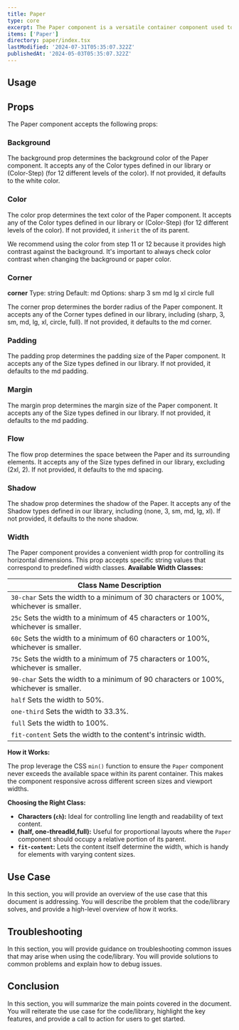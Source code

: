 ```yaml
---
title: Paper
type: core
excerpt: The Paper component is a versatile container component used to display content. It can be customized with different background colors, text colors, corners, padding, spacing, shadow, and more.
items: ['Paper']
directory: paper/index.tsx
lastModified: '2024-07-31T05:35:07.322Z'
publishedAt: '2024-05-03T05:35:07.322Z'
---
```


## Usage

## Props

The Paper component accepts the following props:

### Background

The background prop determines the background color of the Paper component. It accepts any of the Color types defined in our library or (Color-Step) (for 12 different levels of the color). If not provided, it defaults to the white color.

<Playground name="accordionCollapsible" root="accordion" />

### Color

The color prop determines the text color of the Paper component. It accepts any of the Color types defined in our library or (Color-Step) (for 12 different levels of the color). If not provided, it `inherit` the of its parent.

We recommend using the color from step 11 or 12 because it provides high contrast against the background. It's important to always check color contrast when changing the background or paper color.

<Playground name="accordionCollapsible" root="accordion" />

### Corner

**corner**
Type: string
Default: md
Options: sharp 3 sm md lg xl circle full

The corner prop determines the border radius of the Paper component. It accepts any of the Corner types defined in our library, including (sharp, 3, sm, md, lg, xl, circle, full). If not provided, it defaults to the md corner.

<Playground name="accordionCollapsible" root="accordion" />

### Padding

The padding prop determines the padding size of the Paper component. It accepts any of the Size types defined in our library. If not provided, it defaults to the md padding.

<Playground name="accordionCollapsible" root="accordion" />

### Margin

The margin prop determines the margin size of the Paper component. It accepts any of the Size types defined in our library. If not provided, it defaults to the md padding.

<Playground name="accordionCollapsible" root="accordion" />

### Flow

The flow prop determines the space between the Paper and its surrounding elements. It accepts any of the Size types defined in our library, excluding (2xl, 2). If not provided, it defaults to the md spacing.

<Playground name="accordionCollapsible" root="accordion" />

### Shadow

The shadow prop determines the shadow of the Paper. It accepts any of the Shadow types defined in our library, including (none, 3, sm, md, lg, xl). If not provided, it defaults to the none shadow.

<Playground name="accordionCollapsible" root="accordion" />

### Width

The Paper component provides a convenient width prop for controlling its horizontal dimensions. This prop accepts specific string values that correspond to predefined width classes.
**Available Width Classes:**

| Class Name Description                                                                |
| ------------------------------------------------------------------------------------- |
| `30-char` Sets the width to a minimum of 30 characters or 100%, whichever is smaller. |
| `25c` Sets the width to a minimum of 45 characters or 100%, whichever is smaller.     |
| `60c` Sets the width to a minimum of 60 characters or 100%, whichever is smaller.     |
| `75c` Sets the width to a minimum of 75 characters or 100%, whichever is smaller.     |
| `90-char` Sets the width to a minimum of 90 characters or 100%, whichever is smaller. |
| `half` Sets the width to 50%.                                                         |
| `one-third` Sets the width to 33.3%.                                                  |
| `full` Sets the width to 100%.                                                        |
| `fit-content` Sets the width to the content's intrinsic width.                        |

<Playground name="accordionCollapsible" root="accordion" />

**How it Works:**

The prop leverage the CSS `min()` function to ensure the `Paper` component never exceeds the available space within its parent container. This makes the component responsive across different screen sizes and viewport widths.

**Choosing the Right Class:**

- **Characters (`ch`):** Ideal for controlling line length and readability of text content.
- **(half, one-threadId,full):** Useful for proportional layouts where the `Paper` component should occupy a relative portion of its parent.
- **`fit-content`:** Lets the content itself determine the width, which is handy for elements with varying content sizes.

<Playground name="accordionCollapsible" root="accordion" />

## Use Case

In this section, you will provide an overview of the use case that this document is addressing. You will describe the problem that the code/library solves, and provide a high-level overview of how it works.

## Troubleshooting

In this section, you will provide guidance on troubleshooting common issues that may arise when using the code/library. You will provide solutions to common problems and explain how to debug issues.

## Conclusion

In this section, you will summarize the main points covered in the document. You will reiterate the use case for the code/library, highlight the key features, and provide a call to action for users to get started.

